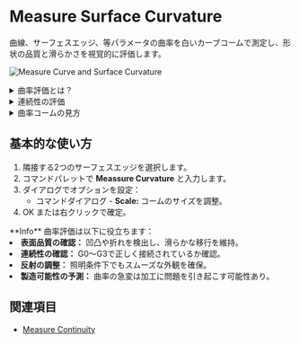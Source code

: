 
# Measure Surface Curvature

<Reference shortcut="" command="Measure Curvature" button="" />

曲線、サーフェスエッジ、等パラメータの曲率を白いカーブコームで測定し、形状の品質と滑らかさを視覚的に評価します。

![Measure Curve and Surface Curvature](/img/measure-curve-surface-curvature.png)


<details>
  <summary>曲率評価とは？</summary>
  <div className="px-4">
    <p className="mt-2">
      <strong>曲率測定</strong>ツールは、曲線やサーフェスの滑らかさと連続性を評価するために曲率を分析します。
      各点での半径の逆数（曲率）を示す「コーム（櫛）」を表示し、高品質なサーフェス作成に役立ちます。
    </p>

    <img src="/img/curvature-comb.png" alt="Curvature Comb" className="mt-4" />

    <p className="mt-2">
      <strong>曲率</strong>は、その点における半径の逆数として計算されます。これは、離散的な点で視覚的に「コーム」で表示されます。<strong>フロー</strong>と呼ばれるこれらの線の変化は、曲線の挙動や形状を示します。
      <br /><br />
      1. 各コーム線の<strong>長さ</strong>は、その点の半径の逆数に比例します。つまり、曲率が大きいほど線が長くなります。
      <br /><br />
      2. 各線の<strong>方向</strong>は、その点での曲率に対して垂直（法線方向）です。
      <br /><br />
      3. この例の<strong>赤い</strong>輪郭は、曲線の形状と流れを示しています。

      > **注:** 曲線やサーフェスの端が平らな場合、曲率は表示されません。
    </p>
  </div>
</details>


<details>
  <summary>連続性の評価</summary>
  <div className="px-4">
  <p className="mt-2">
    このツールを使って、曲線やサーフェスが<strong>G0</strong>、<strong>G1</strong>、<strong>G2</strong>、<strong>G3</strong>の連続性を持っているかを確認できます。

    <ul>
    <li><strong>G0</strong>（位置連続） - 同じ点で接しているが、角や方向のズレがある。</li>
      <li><strong>G1</strong>（接線連続） - 接線は揃っているが、曲率は異なる。</li>
      <li><strong>G2</strong>（曲率連続） - 曲率も一致しており、滑らかに繋がっているが、コーム線は接線になっていない。</li>
      <li><strong>G3</strong>（加速度連続） - 曲率と接線が完全に一致し、極めて滑らかな接続が実現される。</li> 
    </ul>
    連続性の詳細は <a href="/cad-essentials/continuity-curve-and-surface">こちら</a>。

    ![Curvature Examples on G0, G1, and G2](/img/curvature-0.png)
  </p>
  </div>
</details>

<details>
  <summary>曲率コームの見方</summary>
  <div className="px-4">
  <p className="mt-2">
  曲率コームを読み取る際は、線の長さの変化に注目します。
  <ul>
    <li><strong>1.</strong> 線の長さが等しい：一定の曲率（円弧など）。</li>
      <li><strong>2.</strong> 長さが変化する：加速や減速など曲率が変わっている。</li>
      <li><strong>3.</strong> 線がゼロになり反転：無曲率（平坦な点）、変曲点。</li>
      <li><strong>4.</strong> コームの切れ目：<a href="/cad-essentials/nurbs-overview#spans">編集点</a>または曲線間の不連続。</li> 
  </ul>

    ![Understanding Curvature Combs](/img/curvature-comb-1.png)

  </p>
  </div>
</details>

## 基本的な使い方

1. 隣接する2つのサーフェスエッジを選択します。  
2. コマンドパレットで **Meassure Curvature** と入力します。
3. ダイアログでオプションを設定：
   - <Kst>コマンドダイアログ</Kst>
         - **Scale:**  コームのサイズを調整。 
4. OK または右クリックで確定。

<VideoPlayer fileName="measure-curvature-0"/>

<Callout type="info" emoji="💡">
**Info**    
曲率評価は以下に役立ちます：
  <li><strong>表面品質の確認：</strong> 凹凸や折れを検出し、滑らかな移行を維持。</li>
  <li><strong>連続性の確認：</strong> G0〜G3で正しく接続されているか確認。</li>
  <li><strong>反射の調整：</strong> 照明条件下でもスムーズな外観を確保。</li>
  <li><strong>製造可能性の予測：</strong> 曲率の急変は加工に問題を引き起こす可能性あり。</li>
</Callout>

## 関連項目
- [Measure Continuity](/solid/measure-continuity)
